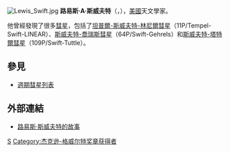 [[File:Lewis_Swift.jpg|thumb]]
'''路易斯·A·斯威夫特'''（{{lang-en|'''Lewis A. Swift'''}}，{{bd|1820年|2月29日|1913年|1月5日|catIdx=S}}），[[美國|美國]]天文學家。

他曾經發現了很多[[彗星|彗星]]，包括了[[坦普爾-斯威夫特-林尼爾彗星|坦普爾-斯威夫特-林尼爾彗星]]（11P/Tempel-Swift-LINEAR）、[[斯威夫特-喬瑞斯彗星|斯威夫特-喬瑞斯彗星]]（64P/Swift-Gehrels）和[[斯威夫特－塔特爾彗星|斯威夫特-塔特爾彗星]]（109P/Swift-Tuttle）。

== 參見 ==
* [[週期彗星列表|週期彗星列表]]

== 外部連結 ==
* {{en}}[http://adsabs.harvard.edu//full/seri/QJRAS/0037//0000683.000.html 路易斯·斯威夫特的故事] {{Wayback|url=http://adsabs.harvard.edu//full/seri/QJRAS/0037//0000683.000.html |date=20210213174741 }}

{{杰克逊-格威尔特奖章获得者}}
{{Authority control}}
{{us-bio-stub}}
{{astro-stub}}

[[Category:美国天文学家|S]]
[[Category:杰克逊-格威尔特奖章获得者|Category:杰克逊-格威尔特奖章获得者]]
